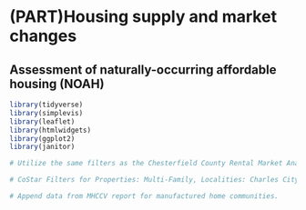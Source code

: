 # (PART)Housing supply and market changes {.unnumbered}

## Assessment of naturally-occurring affordable housing (NOAH){#part-2-4}

```r

library(tidyverse)
library(simplevis)
library(leaflet)
library(htmlwidgets)
library(ggplot2)
library(janitor)

# Utilize the same filters as the Chesterfield County Rental Market Analysis.

# CoStar Filters for Properties: Multi-Family, Localities: Charles City, Chesterfield, Hanover, Henrico, Goochland, New Kent, Powhatan, Richmondy City; Construction status: Existing; Stars: 3; Rent type: Market; Max Year Built: 1999

# Append data from MHCCV report for manufactured home communities.



```

```r


```

```r


```

```r

```